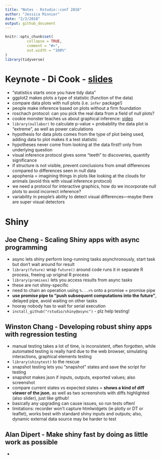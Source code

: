 ```yaml
---
title: "Notes - Rstudio::conf 2018"
author: "Jessica Minnier"
date: "2/2/2018"
output: github_document
---
```


```r
knitr::opts_chunk$set(
          collapse = TRUE,
          comment = "#>",
          out.width = "100%"
)
library(tidyverse)
```

# Keynote - Di Cook - [slides](http://www.dicook.org/files/rstudio/)

- "statistics starts once you have tidy data"
- ggplot2 makes plots a type of statistic (function of the data)
- compare data plots with null plots (i.e. `infer` package!)
- people make inference based on plots without a firm foundation
- roschach protocol: can you pick the real data from a field of null plots?
- cookie monster teaches us about graphical inference: [video](https://youtu.be/rEHKm3Z1zUE)
- `library(nullabor)` to calculate p-value = probability the data plot is "extreme", as well as power calculations
- hypothesis for data plots comes from the type of plot being used, adding data to plot makes it a test statistic
- hypotheses never come from looking at the data first!! only from underlying question
- visual inference protocol gives some "teeth" to discoveries, quantify significance
- if structure is not visible, prevent conclusions from small differences compared to differences seen in null data
- apophenia = imagining things in plots like looking at the clouds for animals (avoid this with visual inference protocol)
- we need a protocol for interactive graphics, how do we incorporate null plots to avoid incorrect inference?
- variability in people's ability to detect visual differences---maybe there are super visual detectors

# Shiny

## Joe Cheng - Scaling Shiny apps with async programming

- async lets shiny perform long-running tasks asynchronously, start task but don't wait around for result
- `library(future)` wrap `future()` around code runs it in separate R process, freeing up original R process
- `library(promises)` lets you access results from async tasks
- these are not shiny-specific
- need to chain an operation using `%...>%` onto a promise = promise pipe
- **use promise pipe to "push subsequent computations into the future"**, delayed pipe, avoid waiting on other tasks
- hooray nobody has to wait for serial execution
- `install_github("rstudio/shiny@async")` - plz help testing!

## Winston Chang - Developing robust shiny apps with regression testing

- manual testing takes a lot of time, is inconsistent, often forgotten, while automated testing is really hard due to the web browser, simulating interactions, graphical elements testing
- `library(shinytest)` to the rescue
- snapshot testing lets you "snapshot" states and save the script for testing
- snapshot makes json if inputs, outputs, exported values; also screenshot
- compare current states vs expected states = **shows a kind of diff viewer of the json**, as well as two screenshots with diffs highlighted (also slider), just like github!
- basically any upgrading can cause issues, so run tests often!
- limitations: recorder won't capture htmlwidgets (ie plotly or DT or leaflet), works best with standard shiny inputs and outputs; also, dynamic external data source may be harder to test

## Alan Dipert - Make shiny fast by doing as little work as possible

- 
